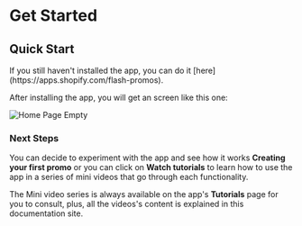 
# Get Started

## Quick Start

<Callout>
  If you still haven't installed the app, you can do it
  [here](https://apps.shopify.com/flash-promos).
</Callout>

After installing the app, you will get an screen like this one:

<Bleed>![Home Page Empty](../public/emptystate.png)</Bleed>

### Next Steps

You can decide to experiment with the app and see how it works **Creating your first promo** or you can click on **Watch tutorials** to learn how to use the app in a series of mini videos that go through each functionality.

The Mini video series is always available on the app's **Tutorials** page for you to consult, plus, all the videos's content is explained in this documentation site.
